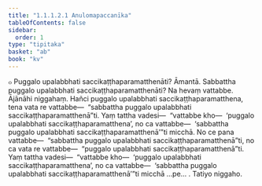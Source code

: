 ```yaml
---
title: "1.1.1.2.1 Anulomapaccanīka"
tableOfContents: false
sidebar:
  order: 1
type: "tipitaka"
basket: "ab"
book: "kv"
---
```



<DynamicBreadcrumb />

<Division number="11" book="kv">

<Paragraph number="40" book="kv">
๐ Puggalo upalabbhati saccikaṭṭhaparamatthenāti? Āmantā. Sabbattha puggalo upalabbhati saccikaṭṭhaparamatthenāti? Na hevaṃ vattabbe.
</Paragraph>

<Paragraph number="41" book="kv">
Ājānāhi niggahaṃ. Hañci puggalo upalabbhati saccikaṭṭhaparamatthena, tena vata re vattabbe—  “sabbattha puggalo upalabbhati saccikaṭṭhaparamatthenā”ti. Yaṃ tattha vadesi—  “vattabbe kho—  ‘puggalo upalabbhati saccikaṭṭhaparamatthena’, no ca vattabbe—  ‘sabbattha puggalo upalabbhati saccikaṭṭhaparamatthenā’”ti micchā.
</Paragraph>

<Paragraph number="42" book="kv">
No ce pana vattabbe—  “sabbattha puggalo upalabbhati saccikaṭṭhaparamatthenā”ti, no ca vata re vattabbe—  “puggalo upalabbhati saccikaṭṭhaparamatthenā”ti. Yaṃ tattha vadesi—  “vattabbe kho—  ‘puggalo upalabbhati saccikaṭṭhaparamatthena’, no ca vattabbe—  ‘sabbattha puggalo upalabbhati saccikaṭṭhaparamatthenā’”ti micchā …pe… .

</Paragraph>
</Division>

<Paragraph number="43" type="center" book="kv">
Tatiyo niggaho.
</Paragraph>